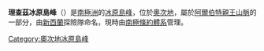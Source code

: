 {{coord|75|56|S|159|45|E|display=title}}

'''理查茲冰原島峰'''（{{lang-en|Richards Nunatak}}）是[[南極洲|南極洲]]的[[冰原島峰|冰原島峰]]，位於[[奧次地|奧次地]]，屬於[[阿爾伯特親王山脈|阿爾伯特親王山脈]]的一部分，由[[新西蘭|新西蘭]]探險隊命名，現時由[[南極條約體系|南極條約體系]]管理。

{{DEFAULTSORT:Richards Nunatak}}
[[Category:奧次地冰原島峰|Category:奧次地冰原島峰]]


{{OatesLand-geo-stub}}